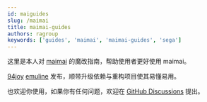 ```yaml
---
id: maiguides
slug: /maimai
title: maimai-guides
authors: ragroup
keywords: ['guides', 'maimai', 'maimai-guides', 'sega']
---
```


这里是本人对 [maimai](https://docusaurus.io/) 的魔改指南，帮助使用者更好使用 maimai。

[94joy](https://https://www.94joy.cn/maimai/267) [emuline](https://www.emuline.org/topic/3489-reposted-maimai-finale-dx-dx-splash-universe-festival-sega-ringedge) 发布，顺带升级依赖与重构项目使其易懂易用。

也欢迎你使用，如果你有任何问题，欢迎在 [GitHub Discussions](https://github.com/studeent039/blognew/discussions) 提出。
